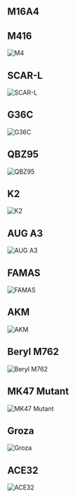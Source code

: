 
## M16A4

<Weapon weaponName="M16A4"/>

## M416

![M4](/img/weapons/main/Item_Weapon_HK416_C_h.png)

## SCAR-L

![SCAR-L](/img/weapons/main/Item_Weapon_SCAR-L_C_h.png)

## G36C

![G36C](/img/weapons/main/Item_Weapon_G36C_C_h.png)

## QBZ95

![QBZ95](/img/weapons/main/Item_Weapon_QBZ95_C_h.png)

## K2

![K2](/img/weapons/main/Item_Weapon_K2_C_h.png)

## AUG A3

![AUG A3](/img/weapons/main/Item_Weapon_AUG_C_h.png)

## FAMAS

![FAMAS](/img/weapons/main/Item_Weapon_FAMASG2_C_h.png)

## AKM

![AKM](/img/weapons/main/Item_Weapon_AK47_C_h.png)

## Beryl M762

![Beryl M762](/img/weapons/main/Item_Weapon_BerylM762_C_h.png)

## MK47 Mutant

![MK47 Mutant](/img/weapons/main/Item_Weapon_Mk47Mutant_C_h.png)

## Groza

![Groza](/img/weapons/main/Item_Weapon_GROZA_C_h.png)

## ACE32

![ACE32](/img/weapons/main/Item_Weapon_ACE32_C_h.png)
